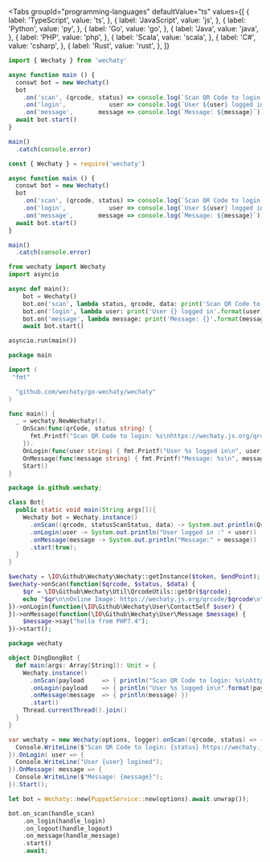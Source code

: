 
<Tabs
  groupId="programming-languages"
  defaultValue="ts"
  values={[
    { label: 'TypeScript',  value: 'ts', },
    { label: 'JavaScript',  value: 'js', },
    { label: 'Python',      value: 'py', },
    { label: 'Go',          value: 'go', },
    { label: 'Java',        value: 'java', },
    { label: 'PHP',         value: 'php', },
    { label: 'Scala',       value: 'scala', },
    { label: 'C#',          value: 'csharp', },
    { label: 'Rust',        value: 'rust', },
  ]}
>

<TabItem value="ts">

```ts
import { Wechaty } from 'wechaty'

async function main () {
  conswt bot = new Wechaty()
  bot
    .on('scan', (qrcode, status) => console.log(`Scan QR Code to login: ${status}\nhttps://wechaty.js.org/qrcode/${encodeURIComponent(qrcode)}`))
    .on('login',            user => console.log(`User ${user} logged in`))
    .on('message',       message => console.log(`Message: ${message}`))
  await bot.start()
}

main()
  .catch(console.error)
```

</TabItem>
<TabItem value="js">

```ts
const { Wechaty } = require('wechaty')

async function main () {
  conswt bot = new Wechaty()
  bot
    .on('scan', (qrcode, status) => console.log(`Scan QR Code to login: ${status}\nhttps://wechaty.js.org/qrcode/${encodeURIComponent(qrcode)}`))
    .on('login',            user => console.log(`User ${user} logged in`))
    .on('message',       message => console.log(`Message: ${message}`))
  await bot.start()
}

main()
  .catch(console.error)
```

</TabItem>
<TabItem value="py">

```py
from wechaty import Wechaty
import asyncio

async def main():
    bot = Wechaty()
    bot.on('scan', lambda status, qrcode, data: print('Scan QR Code to login: {}\nhttps://wechaty.js.org/qrcode/{}'.format(status, qrcode)))
    bot.on('login', lambda user: print('User {} logged in'.format(user)))
    bot.on('message', lambda message: print('Message: {}'.format(message)))
    await bot.start()

asyncio.run(main())
```

</TabItem>
<TabItem value="go">

```go
package main

import (
 "fmt"

  "github.com/wechaty/go-wechaty/wechaty"
)

func main() {
  _ = wechaty.NewWechaty().
    OnScan(func(qrCode, status string) {
      fmt.Printf("Scan QR Code to login: %s\nhttps://wechaty.js.org/qrcode/%s\n", status, qrCode)
    }).
    OnLogin(func(user string) { fmt.Printf("User %s logged in\n", user) }).
    OnMessage(func(message string) { fmt.Printf("Message: %s\n", message) }).
    Start()
}
```

</TabItem>
<TabItem value="java">

```java
package io.github.wechaty;

class Bot{
  public static void main(String args[]){
    Wechaty bot = Wechaty.instance()
      .onScan((qrcode, statusScanStatus, data) -> System.out.println(QrcodeUtils.getQr(qrcode)))
      .onLogin(user -> System.out.println("User logged in :" + user))
      .onMessage(message -> System.out.println("Message:" + message))
      .start(true);
  }
}
```

</TabItem>
<TabItem value="php">

```php
$wechaty = \IO\Github\Wechaty\Wechaty::getInstance($token, $endPoint);
$wechaty->onScan(function($qrcode, $status, $data) {
    $qr = \IO\Github\Wechaty\Util\QrcodeUtils::getQr($qrcode);
    echo "$qr\n\nOnline Image: https://wechaty.js.org/qrcode/$qrcode\n";
})->onLogin(function(\IO\Github\Wechaty\User\ContactSelf $user) {
})->onMessage(function(\IO\Github\Wechaty\User\Message $message) {
    $message->say("hello from PHP7.4");
})->start();
```

</TabItem>
<TabItem value="scala">

```scala
package wechaty

object DingDongBot {
  def main(args: Array[String]): Unit = {
    Wechaty.instance()
      .onScan(payload     => { println("Scan QR Code to login: %s\nhttps://wechaty.js.org/qrcode/%s\n".format(payload.status, payload.qrcode)) })
      .onLogin(payload    => { println("User %s logged in\n".format(payload.id)) })
      .onMessage(message  => { println(message) })
      .start()
    Thread.currentThread().join()
  }
}
```

</TabItem>
<TabItem value="csharp">

```csharp
var wechaty = new Wechaty(options, logger).onScan((qrcode, status) => {
  Console.WriteLine($"Scan QR Code to login: {status} https://wechaty.js.org/qrcode/{(qrcode)}`");
}).OnLogin( user => {
  Console.WriteLine("User {user} logined");
}).OnMessage( message => {
  Console.WriteLine($"Message: {message}");
}).Start();
```

</TabItem>
<TabItem value="rust">

```rust
let bot = Wechaty::new(PuppetService::new(options).await.unwrap());

bot.on_scan(handle_scan)
    .on_login(handle_login)
    .on_logout(handle_logout)
    .on_message(handle_message)
    .start()
    .await;
```

</TabItem>

</Tabs>

